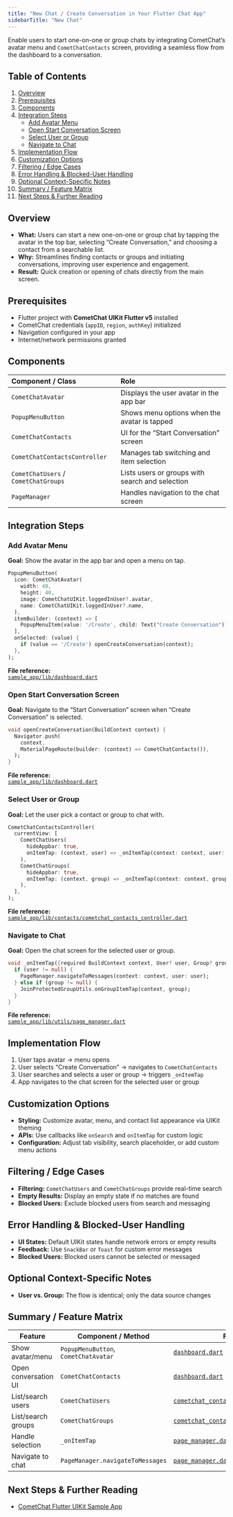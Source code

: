```yaml
---
title: "New Chat / Create Conversation in Your Flutter Chat App"
sidebarTitle: "New Chat"
---
```


Enable users to start one-on-one or group chats by integrating CometChat’s avatar menu and `CometChatContacts` screen, providing a seamless flow from the dashboard to a conversation.

## Table of Contents

1. [Overview](#overview)  
2. [Prerequisites](#prerequisites)  
3. [Components](#components)  
4. [Integration Steps](#integration-steps)  
   - [Add Avatar Menu](#add-avatar-menu)  
   - [Open Start Conversation Screen](#open-start-conversation-screen)  
   - [Select User or Group](#select-user-or-group)  
   - [Navigate to Chat](#navigate-to-chat)  
5. [Implementation Flow](#implementation-flow)  
6. [Customization Options](#customization-options)  
7. [Filtering / Edge Cases](#filtering--edge-cases)  
8. [Error Handling & Blocked-User Handling](#error-handling--blocked-user-handling)  
9. [Optional Context-Specific Notes](#optional-context-specific-notes)  
10. [Summary / Feature Matrix](#summary--feature-matrix)  
11. [Next Steps & Further Reading](#next-steps--further-reading)

## Overview

- **What:** Users can start a new one-on-one or group chat by tapping the avatar in the top bar, selecting “Create Conversation,” and choosing a contact from a searchable list.  
- **Why:** Streamlines finding contacts or groups and initiating conversations, improving user experience and engagement.  
- **Result:** Quick creation or opening of chats directly from the main screen.

## Prerequisites

- Flutter project with **CometChat UIKit Flutter v5** installed  
- CometChat credentials (`appID`, `region`, `authKey`) initialized  
- Navigation configured in your app  
- Internet/network permissions granted  

## Components

| Component / Class              | Role                                                          |
|:-------------------------------|:--------------------------------------------------------------|
| `CometChatAvatar`              | Displays the user avatar in the app bar                       |
| `PopupMenuButton`              | Shows menu options when the avatar is tapped                  |
| `CometChatContacts`            | UI for the “Start Conversation” screen                        |
| `CometChatContactsController`  | Manages tab switching and item selection                      |
| `CometChatUsers` / `CometChatGroups` | Lists users or groups with search and selection           |
| `PageManager`                  | Handles navigation to the chat screen                         |

## Integration Steps

### Add Avatar Menu

**Goal:** Show the avatar in the app bar and open a menu on tap.  
```dart
PopupMenuButton(
  icon: CometChatAvatar(
    width: 40,
    height: 40,
    image: CometChatUIKit.loggedInUser?.avatar,
    name: CometChatUIKit.loggedInUser?.name,
  ),
  itemBuilder: (context) => [
    PopupMenuItem(value: '/Create', child: Text("Create Conversation")),
  ],
  onSelected: (value) {
    if (value == '/Create') openCreateConversation(context);
  },
);
```

**File reference:**  
[`sample_app/lib/dashboard.dart`](https://github.com/cometchat/cometchat-uikit-flutter/blob/v5/sample_app/lib/dashboard.dart)

### Open Start Conversation Screen

**Goal:** Navigate to the “Start Conversation” screen when “Create Conversation” is selected.  
```dart
void openCreateConversation(BuildContext context) {
  Navigator.push(
    context,
    MaterialPageRoute(builder: (context) => CometChatContacts()),
  );
}
```

**File reference:**  
[`sample_app/lib/dashboard.dart`](https://github.com/cometchat/cometchat-uikit-flutter/blob/v5/sample_app/lib/dashboard.dart)

### Select User or Group

**Goal:** Let the user pick a contact or group to chat with.  
```dart
CometChatContactsController(
  currentView: [
    CometChatUsers(
      hideAppbar: true,
      onItemTap: (context, user) => _onItemTap(context: context, user: user),
    ),
    CometChatGroups(
      hideAppbar: true,
      onItemTap: (context, group) => _onItemTap(context: context, group: group),
    ),
  ],
);
```

**File reference:**  
[`sample_app/lib/contacts/cometchat_contacts_controller.dart`](https://github.com/cometchat/cometchat-uikit-flutter/blob/v5/sample_app/lib/contacts/cometchat_contacts_controller.dart)

### Navigate to Chat

**Goal:** Open the chat screen for the selected user or group.  
```dart
void _onItemTap({required BuildContext context, User? user, Group? group}) {
  if (user != null) {
    PageManager.navigateToMessages(context: context, user: user);
  } else if (group != null) {
    JoinProtectedGroupUtils.onGroupItemTap(context, group);
  }
}
```

**File reference:**  
[`sample_app/lib/utils/page_manager.dart`](https://github.com/cometchat/cometchat-uikit-flutter/blob/v5/sample_app/lib/utils/page_manager.dart)

## Implementation Flow

1. User taps avatar → menu opens  
2. User selects “Create Conversation” → navigates to `CometChatContacts`  
3. User searches and selects a user or group → triggers `_onItemTap`  
4. App navigates to the chat screen for the selected user or group

## Customization Options

- **Styling:** Customize avatar, menu, and contact list appearance via UIKit theming  
- **APIs:** Use callbacks like `onSearch` and `onItemTap` for custom logic  
- **Configuration:** Adjust tab visibility, search placeholder, or add custom menu actions

## Filtering / Edge Cases

- **Filtering:** `CometChatUsers` and `CometChatGroups` provide real-time search  
- **Empty Results:** Display an empty state if no matches are found  
- **Blocked Users:** Exclude blocked users from search and messaging

## Error Handling & Blocked-User Handling

- **UI States:** Default UIKit states handle network errors or empty results  
- **Feedback:** Use `SnackBar` or `Toast` for custom error messages  
- **Blocked Users:** Blocked users cannot be selected or messaged

## Optional Context-Specific Notes

- **User vs. Group:** The flow is identical; only the data source changes

## Summary / Feature Matrix

| Feature                | Component / Method                              | File(s)                                         |
|------------------------|-------------------------------------------------|-------------------------------------------------|
| Show avatar/menu       | `PopupMenuButton`, `CometChatAvatar`            | [`dashboard.dart`](https://github.com/cometchat/cometchat-uikit-flutter/blob/v5/sample_app/lib/dashboard.dart) |
| Open conversation UI   | `CometChatContacts`                             | [`dashboard.dart`](https://github.com/cometchat/cometchat-uikit-flutter/blob/v5/sample_app/lib/dashboard.dart) |
| List/search users      | `CometChatUsers`                                | [`cometchat_contacts_controller.dart`](https://github.com/cometchat/cometchat-uikit-flutter/blob/v5/sample_app/lib/contacts/cometchat_contacts_controller.dart) |
| List/search groups     | `CometChatGroups`                               | [`cometchat_contacts_controller.dart`](https://github.com/cometchat/cometchat-uikit-flutter/blob/v5/sample_app/lib/contacts/cometchat_contacts_controller.dart) |
| Handle selection       | `_onItemTap`                                    | [`page_manager.dart`](https://github.com/cometchat/cometchat-uikit-flutter/blob/v5/sample_app/lib/utils/page_manager.dart) |
| Navigate to chat       | `PageManager.navigateToMessages`                | [`page_manager.dart`](https://github.com/cometchat/cometchat-uikit-flutter/blob/v5/sample_app/lib/utils/page_manager.dart) |

## Next Steps & Further Reading

- [CometChat Flutter UIKit Sample App](https://github.com/cometchat/cometchat-uikit-flutter/tree/v5/sample_app)  
